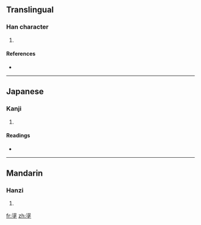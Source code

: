 ==Translingual==

===Han character===
{{Han char|rn=32|rad=土|as=10|sn=13|four=3610<sub>4</sub>|canj=水土土 (EGG), X水土土 (XEGG)}}

# {{defn|Han|sort=土10}}

====References====
* {{Han ref|kx=0236.190|dkj=05358|dj=0474.100|hdz=10474.070|uh=5863|ud=22627|bh=DCF0|bd=56560}}

----

==Japanese==

===Kanji===
{{ja-kanji|grade=|rs=土10}}

# {{defn|Japanese|sort=土10}}

====Readings====
* {{ja-readings|on=[[てい]] (tei), [[ちょう]] (chō)|kun=[[とほる]] (tohoru)}}

----

==Mandarin==

===Hanzi===
{{cmn-hanzi|pin=[[chěng]] ([[cheng3]]), [[xuān]] ([[xuan1]])|wg=ch'eng<sup>3</sup>, hsüan<sup>1</sup>}}

# {{defn|Mandarin|sort=土10}}

[[fr:塣]]
[[zh:塣]]